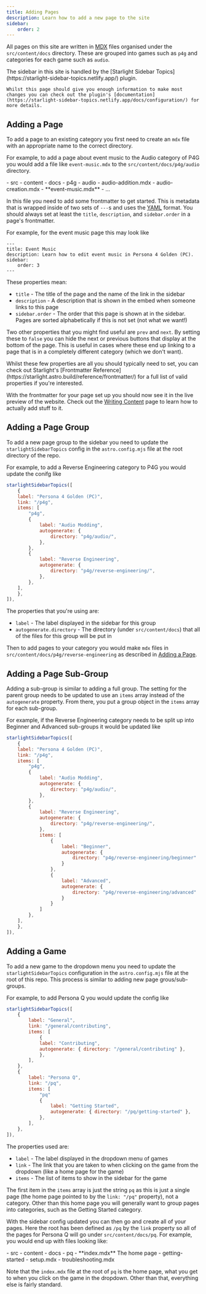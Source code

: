 ```yaml
---
title: Adding Pages
description: Learn how to add a new page to the site
sidebar:
    order: 2
---
```



All pages on this site are written in [MDX](https://mdxjs.com/) files organised under the `src/content/docs` directory.
These are grouped into games such as `p4g` and categories for each game such as `audio`.

<Aside>
    The sidebar in this site is handled by the [Starlight Sidebar Topics](https://starlight-sidebar-topics.netlify.app/) plugin. 
    
    Whilst this page should give you enough information to make most changes you can check out the plugin's [documentation](https://starlight-sidebar-topics.netlify.app/docs/configuration/) for more details.
</Aside>

## Adding a Page
To add a page to an existing category you first need to create an `mdx` file with an appropriate name to the correct directory.

For example, to add a page about event music to the Audio category of P4G you would add a file like `event-music.mdx` to the `src/content/docs/p4g/audio` directory.

<FileTree>
- src
    - content
        - docs
            - p4g
                - audio
                    - audio-addition.mdx
                    - audio-creation.mdx
                    - **event-music.mdx**
                    - ...
</FileTree>

In this file you need to add some frontmatter to get started. This is metadata that is wrapped inside of two sets of `---`s and uses the [YAML](https://yaml.org/) format.
You should always set at least the `title`, `description`, and `sidebar.order` in a page's frontmatter. 

For example, for the event music page this may look like

```mdx
---
title: Event Music
description: Learn how to edit event music in Persona 4 Golden (PC).
sidebar:
    order: 3
---
```

These properties mean:
- `title` - The title of the page and the name of the link in the sidebar
- `description` - A description that is shown in the embed when someone links to this page
- `sidebar.order` - The order that this page is shown at in the sidebar. Pages are sorted alphabetically if this is not set (not what we want!)

Two other properties that you might find useful are `prev` and `next`. By setting these to `false` you can hide the next or previous buttons that display at the bottom of the page. This is useful in cases where these end up linking to a page that is in a completely different category (which we don't want).

<Aside>
Whilst these few properties are all you should typically need to set, you can check out Starlight's [Frontmatter Reference](https://starlight.astro.build/reference/frontmatter/) for a full list of valid properties if you're interested.
</Aside>

With the frontmatter for your page set up you should now see it in the live preview of the website. 
Check out the [Writing Content](/general/contributing/writing-content) page to learn how to actually add stuff to it.

## Adding a Page Group

To add a new page group to the sidebar you need to update the  `starlightSidebarTopics` config in the `astro.config.mjs` file at the root directory of the repo.

For example, to add a Reverse Engineering category to P4G you would update the conifg like

```js ins={13-18}
starlightSidebarTopics([
    {
    label: "Persona 4 Golden (PC)",
    link: "/p4g",
    items: [
        "p4g",
        {
            label: "Audio Modding",
            autogenerate: {
                directory: "p4g/audio/",
            },
        },
        {
            label: "Reverse Engineering",
            autogenerate: {
                directory: "p4g/reverse-engineering/",
            },
        },
    ],
    },
]),
```

The properties that you're using are:

- `label` - The label displayed in the sidebar for this group
- `autogenerate.directory` - The directory (under `src/content/docs`) that all of the files for this group will be put in

Then to add pages to your category you would make `mdx` files in `src/content/docs/p4g/reverse-engineering` as described in [Adding a Page](#adding-a-page).

## Adding a Page Sub-Group
Adding a sub-group is similar to adding a full group. The setting for the parent group needs to be updated to use an `items` array instead of the `autogenerate` property. From there, you put a group object in the `items` array for each sub-group.

For example, if the Reverse Engineering category needs to be split up into Beginner and Advanced sub-groups it would be updated like

```js del={15-17} ins={18-31}
starlightSidebarTopics([
    {
    label: "Persona 4 Golden (PC)",
    link: "/p4g",
    items: [
        "p4g",
        {
            label: "Audio Modding",
            autogenerate: {
                directory: "p4g/audio/",
            },
        },
        {
            label: "Reverse Engineering",
            autogenerate: {
                directory: "p4g/reverse-engineering/",
            },
            items: [
                {
                    label: "Beginner",
                    autogenerate: {
                        directory: "p4g/reverse-engineering/beginner"
                    }
                },
                {
                    label: "Advanced",
                    autogenerate: {
                        directory: "p4g/reverse-engineering/advanced"
                    }
                }
            ]
        },
    ],
    },
]),
```

## Adding a Game
To add a new game to the dropdown menu you need to update the `starlightSidebarTopics` configuration in the `astro.config.mjs` file at the root of this repo. This process is similar to adding new page grous/sub-groups.

For example, to add Persona Q you would update the config like
```js ins={12-22}
starlightSidebarTopics([
    {
        label: "General",
        link: "/general/contributing",
        items: [
            {
            label: "Contributing",
            autogenerate: { directory: "/general/contributing" },
            },
        ],
    },
    {
        label: "Persona Q",
        link: "/pq",
        items: [
            "pq"
            {
                label: "Getting Started",
                autogenerate: { directory: "/pq/getting-started" },
            },
        ],
    },
]),
```

The properties used are:

- `label` - The label displayed in the dropdown menu of games
- `link` - The link that you are taken to when clicking on the game from the dropdown (like a home page for the game)
- `items` - The list of items to show in the sidebar for the game

The first item in the `items` array is just the string `pq` as this is just a single page (the home page pointed to by the `link: "/pq"` property), not a category. 
Other than this home page you will generally want to group pages into categories, such as the Getting Started category.

With the sidebar config updated you can then go and create all of your pages. Here the root has been defined as `/pq` by the `link` property so all of the pages for Persona Q will go under `src/content/docs/pq`. For example, you would end up with files looking like:

<FileTree>
- src
    - content
        - docs
            - pq
                - **index.mdx** The home page
                - getting-started
                    - setup.mdx
                    - troubleshooting.mdx
</FileTree>

Note that the `index.mdx` file at the root of `pq` is the home page, what you get to when you click on the game in the dropdown. Other than that, everything else is fairly standard.